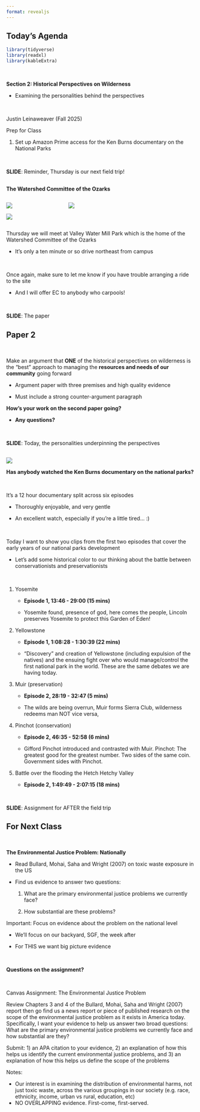 ```yaml
---
format: revealjs
---
```


## Today's Agenda {background-image="Images/background-forest_v3.png" .center}

```r
library(tidyverse)
library(readxl)
library(kableExtra)
```

<br>

::: {.r-fit-text}

**Section 2: Historical Perspectives on Wilderness**

- Examining the personalities behind the perspectives

:::

<br>

::: r-stack
Justin Leinaweaver (Fall 2025)
:::

::: notes
Prep for Class

1. Set up Amazon Prime access for the Ken Burns documentary on the National Parks

<br>

**SLIDE**: Reminder, Thursday is our next field trip!

:::



## {background-image="Images/background-forest_v3.png" .center}

::: {.r-fit-text}
**The Watershed Committee of the Ozarks**
:::

:::: {.columns}
::: {.column width="30%"}
![](Images/06_2-Watershed Center.jpg)

![](Images/06_1-Watershed_Center.jpg)
:::

::: {.column width="70%"}
![](Images/06_1-Watershed_Directions.png)
:::
::::

::: notes

Thursday we will meet at Valley Water Mill Park which is the home of the Watershed Committee of the Ozarks

- It's only a ten minute or so drive northeast from campus

<br>

Once again, make sure to let me know if you have trouble arranging a ride to the site

- And I will offer EC to anybody who carpools!

<br>

**SLIDE**: The paper

:::



## Paper 2 {background-image="Images/background-forest_v3.png" .center}

<br>

Make an argument that **ONE** of the historical perspectives on wilderness is the "best" approach to managing the **resources and needs of our community** going forward

- Argument paper with three premises and high quality evidence

- Must include a strong counter-argument paragraph

::: notes

**How's your work on the second paper going?**

- **Any questions?**

<br>

**SLIDE**: Today, the personalities underpinning the perspectives

:::



## {background-image="Images/background-forest_v3.png" .center}

![](Images/07_1-Ken_Burns_doc.png){style="display: block; margin: 0 auto"}


::: notes

**Has anybody watched the Ken Burns documentary on the national parks?**

<br>

It's a 12 hour documentary split across six episodes

- Thoroughly enjoyable, and very gentle

- An excellent watch, especially if you're a little tired... :)

<br>

Today I want to show you clips from the first two episodes that cover the early years of our national parks development

- Let's add some historical color to our thinking about the battle between conservationists and preservationists

<br>

1. Yosemite

    - **Episode 1, 13:46 - 29:00 (15 mins)**
    
    - Yosemite found, presence of god, here comes the people, Lincoln preserves Yosemite to protect this Garden of Eden!

2. Yellowstone

    - **Episode 1, 1:08:28 - 1:30:39 (22 mins)**
    
    - "Discovery" and creation of Yellowstone (including expulsion of the natives) and the ensuing fight over who would manage/control the first national park in the world. These are the same debates we are having today.

3. Muir (preservation)

    - **Episode 2, 28:19 - 32:47 (5 mins)**
    
    - The wilds are being overrun, Muir forms Sierra Club, wilderness redeems man NOT vice versa, 

4. Pinchot (conservation)

    - **Episode 2, 46:35 - 52:58 (6 mins)**

    - Gifford Pinchot introduced and contrasted with Muir. Pinchot: The greatest good for the greatest number. Two sides of the same coin. Government sides with Pinchot.

5. Battle over the flooding the Hetch Hetchy Valley

    - **Episode 2, 1:49:49 - 2:07:15 (18 mins)**

<br>

**SLIDE**: Assignment for AFTER the field trip

:::



## For Next Class {background-image="Images/background-forest_v3.png" .center}

<br>

::: {.r-fit-text}
**The Environmental Justice Problem: Nationally**
:::

- Read Bullard, Mohai, Saha and Wright (2007) on toxic waste exposure in the US

- Find us evidence to answer two questions:

    1. What are the primary environmental justice problems we currently face?
    
    2. How substantial are these problems?

::: notes

Important: Focus on evidence about the problem on the national level

- We'll focus on our backyard, SGF, the week after

- For THIS we want big picture evidence

<br>

**Questions on the assignment?**

<br>

Canvas Assignment: The Environmental Justice Problem

Review Chapters 3 and 4 of the Bullard, Mohai, Saha and Wright (2007) report then go find us a news report or piece of published research on the scope of the environmental justice problem as it exists in America today. Specifically, I want your evidence to help us answer two broad questions: What are the primary environmental justice problems we currently face and how substantial are they?

Submit: 1) an APA citation to your evidence, 2) an explanation of how this helps us identify the current environmental justice problems, and 3) an explanation of how this helps us define the scope of the problems

Notes:

- Our interest is in examining the distribution of environmental harms, not just toxic waste, across the various groupings in our society (e.g. race, ethnicity, income, urban vs rural, education, etc)
- NO OVERLAPPING evidence. First-come, first-served.

:::






